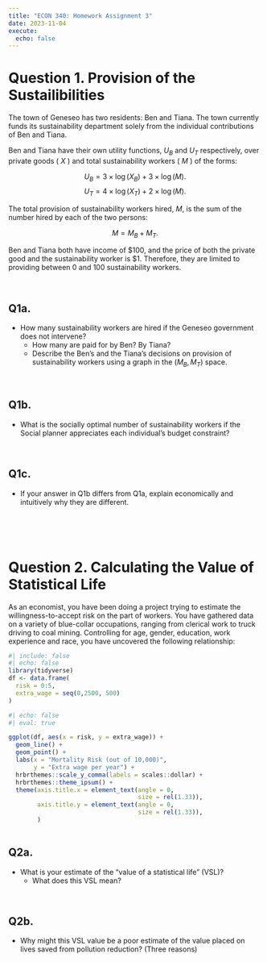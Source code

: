 ```yaml
---
title: "ECON 340: Homework Assignment 3"
date: 2023-11-04
execute: 
  echo: false
---
```


# Question 1. Provision of the Sustailibilities
The town of Geneseo has two residents: Ben and Tiana. The town currently funds its sustainability department solely from the individual contributions of Ben and Tiana. 

Ben and Tiana have their own utility functions, $U_{B}$ and $U_{T}$ respectively, over private goods ( $X$ ) and total sustainability workers ( $M$ ) of the forms:

$$U_{B} = 3 × \log(X_{B}) + 3 × \log(M).$$ 
$$U_{T} = 4 × \log(X_{T}) + 2 × \log(M).$$ 

The total provision of sustainability workers hired, $M$, is the sum of the number hired by each of the two persons: 

$$M = M_{B} + M_{T}.$$ 

Ben and Tiana both have income of $\$100$, and the price of both the private good and the sustainability worker is $\$1$. Therefore, they are limited to providing between 0 and 100 sustainability workers.

<br>

## Q1a.
- How many sustainability workers are hired if the Geneseo government does not intervene? 
  - How many are paid for by Ben? By Tiana?
  - Describe the Ben's and the Tiana's decisions on provision of sustainability workers using a graph in the $(M_{B}, M_{T})$ space.

<br>

## Q1b.
- What is the socially optimal number of sustainability workers if the Social planner appreciates each individual's budget constraint? 

<br>

## Q1c.
- If your answer in Q1b differs from Q1a, explain economically and intuitively why they are different.

<br><br><br>

# Question 2. Calculating the Value of Statistical Life

As an economist, you have been doing a project trying to estimate the willingness-to-accept risk on the part of workers. You have gathered data on a variety of blue-collar occupations, ranging from clerical work to truck driving to coal mining. Controlling for age, gender, education, work experience and race, you have uncovered the following relationship:

```r
#| include: false
#| echo: false
library(tidyverse)
df <- data.frame(
  risk = 0:5,
  extra_wage = seq(0,2500, 500)
)

```

```r
#| echo: false
#| eval: true

ggplot(df, aes(x = risk, y = extra_wage)) +
  geom_line() +
  geom_point() +
  labs(x = "Mortality Risk (out of 10,000)",
       y = "Extra wage per year") + 
  hrbrthemes::scale_y_comma(labels = scales::dollar) +
  hrbrthemes::theme_ipsum() +
  theme(axis.title.x = element_text(angle = 0,
                                    size = rel(1.33)),
        axis.title.y = element_text(angle = 0,
                                    size = rel(1.33)),
        )
  

```

## Q2a.	
- What is your estimate of the “value of a statistical life” (VSL)? 
  - What does this VSL mean?

<br>

## Q2b.	
- Why might this VSL value be a poor estimate of the value placed on lives saved from pollution reduction? (Three reasons)

<br><br><br>
